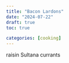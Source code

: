```yaml
---
title: "Bacon Lardons"
date: "2024-07-22"
draft: true
toc: true

categories: [cooking]
---
```


raisin
Sultana
currants

